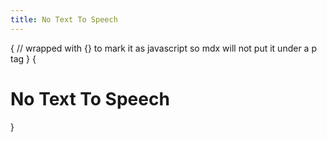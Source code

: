 ```yaml
---
title: No Text To Speech
---
```



{
// wrapped with {} to mark it as javascript so mdx will not put it under a p tag
}
{<h1 className="text-center text-4xl tracking-tighter font-extrabold md:text-5xl mt-8">No Text To Speech</h1>}

<Bleed>
<Cards>
  <Card
    title="Rules"
    href="rules"
  ></Card>
  <Card
    title="Scams"
    href="scams"
  ></Card>
  <Card
    title="FAQ"
    href="faq"
  ></Card>
  <Card    
    title="Discord"
    href="https://discord.com/invite/B46HXK5fZm"
  ></Card>
</Cards>
</Bleed>
